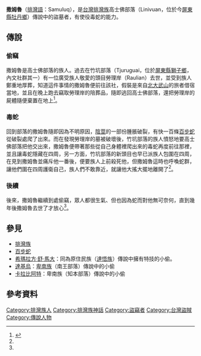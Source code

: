 '''撒姆魯'''（[[排灣語|排灣語]]：Samuluq），是[[台灣|台灣]][[排灣族|排灣族]]高士佛部落（Linivuan，位於今[[屏東縣|屏東縣]][[牡丹鄉|牡丹鄉]]）傳說中的盜墓者，有使役毒蛇的能力。
==傳說==
===偷竊===
撒姆魯是高士佛部落的族人。過去在竹坑部落（Tjuruguai，位於[[屏東縣|屏東縣]][[獅子鄉_(台灣)|獅子鄉]]，內文社群其一）有一位廣受族人敬愛的頭目勞理岸（Raulian）去世，並受到族人鄭重地厚葬，知道這件事情的撒姆魯便前往該社，假裝是來自[[北大武山|北大武山]]的旅者借宿當地，並且在晚上跑去竊取勞理岸的陪葬品，隨即逃回高士佛部落，還把勞理岸的屍體隨便棄置在地上<ref name="番族慣習調查報告書第五卷排灣族．第一冊">{{cite book|last=|first=|date=2003-10-01|title=番族慣習調查報告書第五卷排灣族．第一冊|url=https://tm.ncl.edu.tw/article?u=022_004_00003740&lang=chn|location=|publisher=中央研究院民族所|page=|isbn=9789576719721|author=臺灣總督府臨時臺灣舊慣調查會|access-date=2021-01-27|archive-date=2021-01-11|archive-url=https://web.archive.org/web/20210111005448/https://tm.ncl.edu.tw/article?u=022_004_00003740&lang=chn|dead-url=no}}</ref>。
===毒蛇===
回到部落的撒姆魯隨即因為不明原因，[[陰莖|陰莖]]的一部份腫脹破裂，有快一百條[[百步蛇|百步蛇]]從破裂處爬了出來。而在發現勞理岸的墓被破壞後，竹坑部落的族人憤怒地要高士佛部落把他交出來，撒姆魯便帶著那些從自己身體裡爬出來的毒蛇再度前往那裡，並且讓毒蛇隱藏在四周，另一方面，竹坑部落的新頭目也早已派族人包圍在四周，在見到撒姆魯並痛斥他一番後，便要族人上前殺死他，但撒姆魯這時也呼喚蛇群，讓他們圍在四周護衛自己，族人們不敢靠近，就讓他大搖大擺地離開了<ref name="番族慣習調查報告書第五卷排灣族．第一冊"/>。
===後續===
後來，撒姆魯繼續到處偷竊，眾人都很生氣、但也因為蛇而對他無可奈何，直到幾年後撒姆魯去世了才放心<ref name="番族慣習調查報告書第五卷排灣族．第一冊"/>。
==參見==
*[[排灣族|排灣族]]
*[[百步蛇|百步蛇]]
*[[希瑪拉方·舒·馬大|希瑪拉方·舒·馬大]]：同為原住民族（[[達悟族|達悟族]]）傳說中擁有特技的小偷。
*[[達基烏|達基烏]]：[[卑南族|卑南族]]（南王部落）傳說中的小偷
*[[卡拉比阿特|卡拉比阿特]]：卑南族（知本部落）傳說中的小偷

==參考資料==
{{reflist}}

[[Category:排灣族人|Category:排灣族人]]
[[Category:排灣族神話|Category:排灣族神話]]
[[Category:盜竊者|Category:盜竊者]]
[[Category:台灣盜賊|Category:台灣盜賊]]
[[Category:傳說人物|Category:傳說人物]]
{{Myth-stub}}